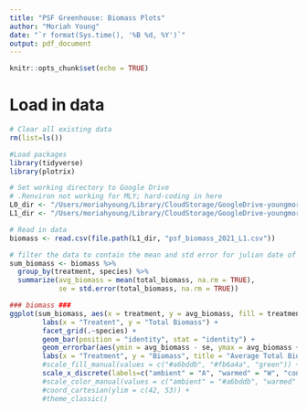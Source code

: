 ```yaml
---
title: "PSF Greenhouse: Biomass Plots"
author: "Moriah Young"
date: "`r format(Sys.time(), '%B %d, %Y')`"
output: pdf_document
---
```


```r
knitr::opts_chunk$set(echo = TRUE)
```

# Load in data
```r
# Clear all existing data
rm(list=ls())

#Load packages
library(tidyverse)
library(plotrix)

# Set working directory to Google Drive
# .Renviron not working for MLY; hard-coding in here
L0_dir <- "/Users/moriahyoung/Library/CloudStorage/GoogleDrive-youngmor@msu.edu/Shared drives/SpaCE_Lab_warmXtrophic/data/PSF_greenhouse_2021/data/L0"
L1_dir <- "/Users/moriahyoung/Library/CloudStorage/GoogleDrive-youngmor@msu.edu/Shared drives/SpaCE_Lab_warmXtrophic/data/PSF_greenhouse_2021/data/L1"

# Read in data
biomass <- read.csv(file.path(L1_dir, "psf_biomass_2021_L1.csv"))

# filter the data to contain the mean and std error for julian date of each site & species
sum_biomass <- biomass %>%
  group_by(treatment, species) %>%
  summarize(avg_biomass = mean(total_biomass, na.rm = TRUE),
            se = std.error(total_biomass, na.rm = TRUE))
```

```r
### biomass ###
ggplot(sum_biomass, aes(x = treatment, y = avg_biomass, fill = treatment)) +
        labs(x = "Treatent", y = "Total Biomass") +
        facet_grid(.~species) +
        geom_bar(position = "identity", stat = "identity") +
        geom_errorbar(aes(ymin = avg_biomass - se, ymax = avg_biomass + se), width = 0.2, position = "identity") +
        labs(x = "Treatment", y = "Biomass", title = "Average Total Biomass") +
        #scale_fill_manual(values = c("#a6bddb", "#fb6a4a", "green")) +
        scale_x_discrete(labels=c("ambient" = "A", "warmed" = "W", "control" = "C"))
        #scale_color_manual(values = c("ambient" = "#a6bddb", "warmed" = "#fb6a4a", "control" = "green")) +
        #coord_cartesian(ylim = c(42, 53)) +
        #theme_classic()
```



